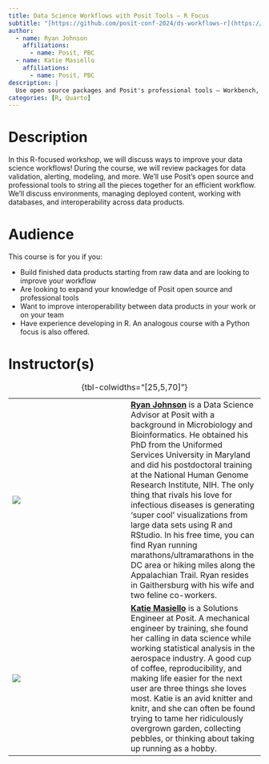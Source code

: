 ```yaml
---
title: Data Science Workflows with Posit Tools — R Focus
subtitle: "[https://github.com/posit-conf-2024/ds-workflows-r](https://github.com/posit-conf-2024/ds-workflows-r)"
author:
  - name: Ryan Johnson
    affiliations:
      - name: Posit, PBC
  - name: Katie Masiello
    affiliations:
      - name: Posit, PBC      
description: |
  Use open source packages and Posit's professional tools — Workbench, Connect, and Package Manager — to improve your end-to-end data science workflows. 
categories: [R, Quarto]
---
```


# Description

In this R-focused workshop, we will discuss ways to improve your data science workflows!
During the course, we will review packages for data validation, alerting, modeling, and more.
We'll use Posit's open source and professional tools to string all the pieces together for an efficient workflow.
We'll discuss environments, managing deployed content, working with databases, and interoperability across data products.

# Audience

This course is for you if you:

-   Build finished data products starting from raw data and are looking to improve your workflow
-   Are looking to expand your knowledge of Posit open source and professional tools
-   Want to improve interoperability between data products in your work or on your team
-   Have experience developing in R. An analogous course with a Python focus is also offered.

# Instructor(s)

|                                |     |                                                                                                                                                                                                                                                                                                                                                                                                                                                                                                                                                                                                                                                                             |
|-----------------|-----------------|--------------------------------------|
| ![](images/ryan-johnson.jpg)   |     | [**Ryan Johnson**](https://www.linkedin.com/in/ryjohnson09/) is a Data Science Advisor at Posit with a background in Microbiology and Bioinformatics. He obtained his PhD from the Uniformed Services University in Maryland and did his postdoctoral training at the National Human Genome Research Institute, NIH. The only thing that rivals his love for infectious diseases is generating 'super cool' visualizations from large data sets using R and RStudio. In his free time, you can find Ryan running marathons/ultramarathons in the DC area or hiking miles along the Appalachian Trail. Ryan resides in Gaithersburg with his wife and two feline co-workers. |
| ![](images/katie-masiello.jpg) |     | [**Katie Masiello**](https://www.linkedin.com/in/katiemasiello) is a Solutions Engineer at Posit. A mechanical engineer by training, she found her calling in data science while working statistical analysis in the aerospace industry. A good cup of coffee, reproducibility, and making life easier for the next user are three things she loves most. Katie is an avid knitter and knitr, and she can often be found trying to tame her ridiculously overgrown garden, collecting pebbles, or thinking about taking up running as a hobby.                                                                                                                              |

: {tbl-colwidths="\[25,5,70\]"}
